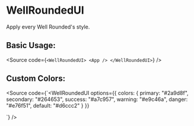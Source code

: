
<Meta of={WellRoundedUIStories} />

# WellRoundedUI 

Apply every Well Rounded's style.

## Basic Usage:

<Source
  code={`<WellRoundedUI>
    <App />
</WellRoundedUI>`}
/>

## Custom Colors:

<Source
  code={`<WellRoundedUI 
  options={{
    colors: {
      primary: "#2a9d8f",
      secondary: "#264653",
      success: "#a7c957",
      warning: "#e9c46a",
      danger: "#e76f51",
      default: "#d6ccc2"
    }
  }}
>
  <App />
</WellRoundedUI>`}
/>